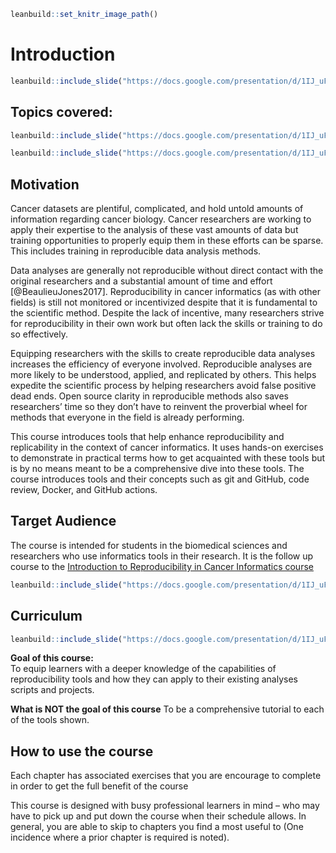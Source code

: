 
```r
leanbuild::set_knitr_image_path()
```

# Introduction

```r
leanbuild::include_slide("https://docs.google.com/presentation/d/1IJ_uFxJud7OdIAr6p8ZOzvYs-SGDqa7g4cUHtUld03I/edit#slide=id.gd422c5de97_0_0")
```

## Topics covered:


```r
leanbuild::include_slide("https://docs.google.com/presentation/d/1IJ_uFxJud7OdIAr6p8ZOzvYs-SGDqa7g4cUHtUld03I/edit#slide=id.gfd7c7a0ba8_0_21")
```

```r
leanbuild::include_slide("https://docs.google.com/presentation/d/1IJ_uFxJud7OdIAr6p8ZOzvYs-SGDqa7g4cUHtUld03I/edit#slide=id.gfd7c7a0ba8_0_0")
```

## Motivation

Cancer datasets are plentiful, complicated, and hold untold amounts of information regarding cancer biology. Cancer researchers are working to apply their expertise to the analysis of these vast amounts of data but training opportunities to properly equip them in these efforts can be sparse. This includes training in reproducible data analysis methods.

Data analyses are generally not reproducible without direct contact with the original researchers and a substantial amount of time and effort [@BeaulieuJones2017]. Reproducibility in cancer informatics (as with other fields) is still not monitored or incentivized despite that it is fundamental to the scientific method. Despite the lack of incentive, many researchers strive for reproducibility in their own work but often lack the skills or training to do so effectively.

Equipping researchers with the skills to create reproducible data analyses increases the efficiency of everyone involved. Reproducible analyses are more likely to be understood, applied, and replicated by others. This helps expedite the scientific process by helping researchers avoid false positive dead ends. Open source clarity in reproducible methods also saves researchers' time so they don't have to reinvent the proverbial wheel for methods that everyone in the field is already performing.

This course introduces tools that help enhance reproducibility and replicability in the context of cancer informatics. It uses hands-on exercises to demonstrate in practical terms how to get acquainted with these tools but is by no means meant to be a comprehensive dive into these tools.  The course introduces tools and their concepts such as git and GitHub, code review, Docker, and GitHub actions.

## Target Audience  

The course is intended for students in the biomedical sciences and researchers who use informatics tools in their research. It is the follow up course to the [Introduction to Reproducibility in Cancer Informatics course](https://jhudatascience.org/Reproducibility_in_Cancer_Informatics/)


```r
leanbuild::include_slide("https://docs.google.com/presentation/d/1IJ_uFxJud7OdIAr6p8ZOzvYs-SGDqa7g4cUHtUld03I/edit#slide=id.g10614eb2a50_0_132")
```

## Curriculum  

```r
leanbuild::include_slide("https://docs.google.com/presentation/d/1IJ_uFxJud7OdIAr6p8ZOzvYs-SGDqa7g4cUHtUld03I/edit#slide=id.gd422c5de97_0_10")
```

**Goal of this course:**  
To equip learners with a deeper knowledge of the capabilities of reproducibility tools and how they can apply to their existing analyses scripts and projects.

**What is NOT the goal of this course**
To be a comprehensive tutorial to each of the tools shown.

## How to use the course

Each chapter has associated exercises that you are encourage to complete in order to get the full benefit of the course

This course is designed with busy professional learners in mind -- who may have to pick up and put down the course when their schedule allows. In general, you are able to skip to chapters you find a most useful to (One incidence where a prior chapter is required is noted).
